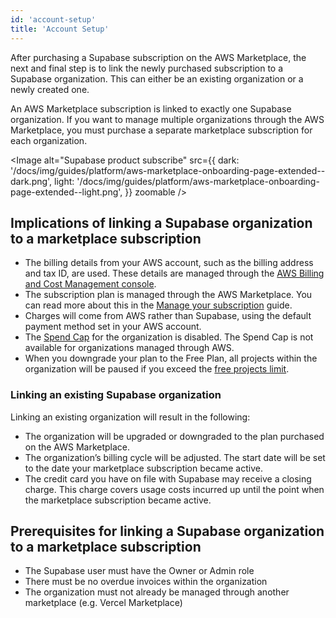 ```yaml
---
id: 'account-setup'
title: 'Account Setup'
---
```


After purchasing a Supabase subscription on the AWS Marketplace, the next and final step is to link the newly purchased subscription to a Supabase organization. This can either be an existing organization or a newly created one.

An AWS Marketplace subscription is linked to exactly one Supabase organization. If you want to manage multiple organizations through the AWS Marketplace, you must purchase a separate marketplace subscription for each organization.

<Image
  alt="Supabase product subscribe"
  src={{
    dark: '/docs/img/guides/platform/aws-marketplace-onboarding-page-extended--dark.png',
    light: '/docs/img/guides/platform/aws-marketplace-onboarding-page-extended--light.png',
  }}
  zoomable
/>

## Implications of linking a Supabase organization to a marketplace subscription

- The billing details from your AWS account, such as the billing address and tax ID, are used. These details are managed through the [AWS Billing and Cost Management console](https://console.aws.amazon.com/billing).
- The subscription plan is managed through the AWS Marketplace. You can read more about this in the [Manage your subscription](./manage-your-subscription#manage-your-subscription-plan) guide.
- Charges will come from AWS rather than Supabase, using the default payment method set in your AWS account.
- The [Spend Cap](/docs/guides/platform/cost-control#spend-cap) for the organization is disabled. The Spend Cap is not available for organizations managed through AWS.
- When you downgrade your plan to the Free Plan, all projects within the organization will be paused if you exceed the [free projects limit](/docs/guides/platform/billing-on-supabase#free-plan).

### Linking an existing Supabase organization

Linking an existing organization will result in the following:

- The organization will be upgraded or downgraded to the plan purchased on the AWS Marketplace.
- The organization’s billing cycle will be adjusted. The start date will be set to the date your marketplace subscription became active.
- The credit card you have on file with Supabase may receive a closing charge. This charge covers usage costs incurred up until the point when the marketplace subscription became active.

## Prerequisites for linking a Supabase organization to a marketplace subscription

- The Supabase user must have the Owner or Admin role
- There must be no overdue invoices within the organization
- The organization must not already be managed through another marketplace (e.g. Vercel Marketplace)
